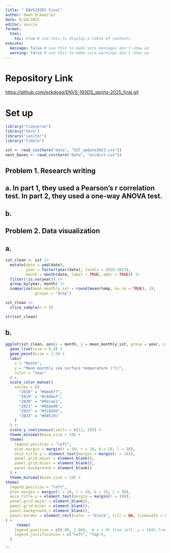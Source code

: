 ```yaml
---
title: " ENVS193DS Final"
author: Owen Eckweiler
date: 6/10/2025
editor: source
format:
  html:
    toc: true # use this to display a table of contents
execute:
  message: false # use this to make sure messages don't show up
  warning: false # use this to make sure warnings don't show up
---
```


# Repository Link

<https://github.com/eckdogg/ENVS-193DS_spring-2025_final.git>


# Set up

```r
library("tidyverse")
library("here")
library("janitor")
library("tibble")

sst <- read_csv(here("data", "SST_update2023.csv"))
nest_boxes <- read_csv(here("data", "occdist.csv"))
```


## Problem 1. Research writing

## a. In part 1, they used a Pearson's r correlation test. In part 2, they used a one-way ANOVA test.

## b. 


## Problem 2. Data visualization

## a.

```r
sst_clean <- sst |>
  mutate(date = ymd(date),
         year = factor(year(date), levels = 2018:2023),
         month = month(date, label = TRUE, abbr = TRUE)) |>
  filter(!is.na(year)) |>
  group_by(year, month) |>
  summarize(mean_monthly_sst = round(mean(temp, na.rm = TRUE), 1),
            .groups = "drop")

sst_clean |> 
  slice_sample(n = 5)

str(sst_clean)
```

## b.

```r
ggplot(sst_clean, aes(x = month, y = mean_monthly_sst, group = year, color = year)) +
  geom_line(size = 0.8) +
  geom_point(size = 1.5) +
  labs(
    x = "Month",
    y = "Mean monthly sea surface temperature (°C)",
    color = "Year"
  ) +
  scale_color_manual(
    values = c(
      "2018" = "#deebf7",  
      "2019" = "#c6dbef",
      "2020" = "#9ecae1",
      "2021" = "#6baed6",
      "2022" = "#3182bd",
      "2023" = "#08519c"   
    )
  ) +
  scale_y_continuous(limits = c(12, 20)) +
  theme_minimal(base_size = 14) +
  theme(
    legend.position = "left",
    plot.margin = margin(t = 10, r = 10, b = 10, l = 30),
    axis.title.y = element_text(margin = margin(r = 10)),
    panel.grid.major = element_blank(),
    panel.grid.minor = element_blank(),
    panel.background = element_blank()
  ) +
  theme_minimal(base_size = 14) +
theme(
  legend.position = "left",
  plot.margin = margin(t = 10, r = 10, b = 10, l = 30),
  axis.title.y = element_text(margin = margin(r = 10)),
  panel.grid.major = element_blank(),
  panel.grid.minor = element_blank(),
  panel.background = element_blank(),
  panel.border = element_rect(color = "black", fill = NA, linewidth = 0.5)
) +
     theme(
    legend.position = c(0.00, 1.04),  # x = 0% from left, y = 104% from bottom
    legend.justification = c("left", "top"),  
  )
```

```

